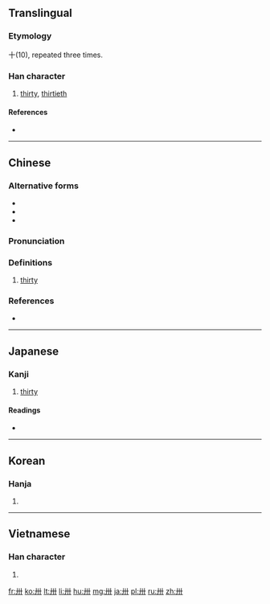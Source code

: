 {{character info/new}}
{{also|〺}}
==Translingual==

===Etymology===
{{Han etyl}}
十(10), repeated three times.

===Han character===
{{Han char|rn=24|rad=十|as=02|sn=4|four=44000|canj=TJ}}

# [[thirty]], [[thirtieth]]

====References====
* {{Han ref|kx=0156.010|dkj=02700|dj=0353.020|hdz=10059.030}}

----

==Chinese==
{{zh-forms}}

===Alternative forms===
* {{zh-l|𠦃}}
* {{zh-l|𠦄}}
* {{zh-l|⿺凵十}}

===Pronunciation===
{{zh-pron
|m=sà
|c=saa4,saa1
|h=pfs=
|md=
|mn=
|w=
|mc=y
|oc=y
|cat=numeral
}}

===Definitions===
{{zh-hanzi}}

# [[thirty]]

===References===
* {{R:twedu|a00433}}

----

==Japanese==

===Kanji===
{{ja-kanji|grade=|rs=十02}}

# [[thirty]]

====Readings====
* {{ja-readings|on=[[そう]] (sō)|kun=[[さんじゅう]] (sanjuu)}}

----

==Korean==

===Hanja===
{{ko-hanja|hangeul=삽|rv=sap|mr=sap}}

# {{defn|lang=ko|sort=十02}}

----

==Vietnamese==

===Han character===
{{vi-hantu|[[tạp]], [[nẫm]]|rs=十02}}

# {{defn|lang=vi|sort=十02}}

[[fr:卅]]
[[ko:卅]]
[[lt:卅]]
[[li:卅]]
[[hu:卅]]
[[mg:卅]]
[[ja:卅]]
[[pl:卅]]
[[ru:卅]]
[[zh:卅]]